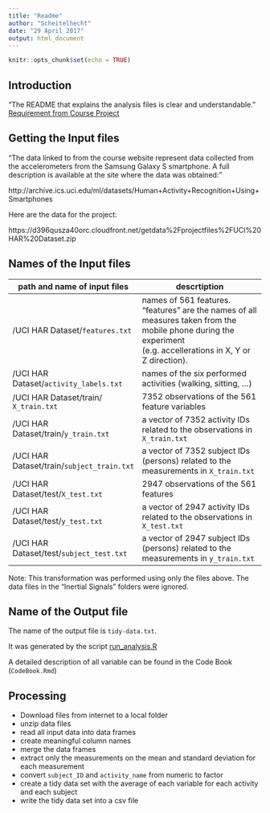 ```yaml
---
title: "Readme"
author: "Scheitelhecht"
date: "29 April 2017"
output: html_document
---
```


```r
knitr::opts_chunk$set(echo = TRUE)
```

## Introduction

"The README that explains the analysis files is clear and understandable." [Requirement from Course Project](https://www.coursera.org/learn/data-cleaning/peer/FIZtT/getting-and-cleaning-data-course-project)
 
## Getting the Input files

"The data linked to from the course website represent data collected from the accelerometers from the Samsung Galaxy S smartphone. A full description is available at the site where the data was obtained:"

http://archive.ics.uci.edu/ml/datasets/Human+Activity+Recognition+Using+Smartphones

Here are the data for the project:

https://d396qusza40orc.cloudfront.net/getdata%2Fprojectfiles%2FUCI%20HAR%20Dataset.zip


## Names of the Input files

 | path and name of input files | descrtiption  |
| ----------------------------------| -----------------------------------------------------------|
| /UCI HAR Dataset/`features.txt`| names of  561 features. "features" are the names of all measures taken from the mobile phone during the experiment (e.g.  accellerations in X, Y or Z direction). |
| /UCI HAR Dataset/`activity_labels.txt` | names of the six performed activities (walking, sitting, ...) |
| /UCI HAR Dataset/train/ `X_train.txt`| 7352 observations of the 561 feature variables |
| /UCI HAR Dataset/train/`y_train.txt` | a vector of 7352 activity IDs related  to the observations in `X_train.txt` |
| /UCI HAR Dataset/train/`subject_train.txt` |  a vector of 7352 subject IDs (persons) related to the measurements in `X_train.txt` |
| /UCI HAR Dataset/test/`X_test.txt`| 2947 observations of the 561 features
| /UCI HAR Dataset/test/`y_test.txt` | a vector of 2947 activity IDs related  to the observations in `X_test.txt`
| /UCI HAR Dataset/test/`subject_test.txt` | a vector of 2947 subject IDs (persons) related to the measurements in `y_train.txt`|


Note: This transformation  was performed using only the files above. The data files in the "Inertial Signals" folders were ignored.

## Name of the Output file

The name of the output file is `tidy-data.txt`.

It was generated by the script [run_analysis.R](run_analysis.R)

A detailed description of all variable can be found in the Code Book (`CodeBook.Rmd`)


##  Processing

* Download files from internet to a local folder
* unzip data files
* read all input data into data frames
* create meaningful column names
* merge the data frames
* extract only the measurements on the mean and standard deviation for each measurement
* convert `subject_ID` and  `activity_name` from numeric to factor
* create a  tidy data set with the average of each variable for each activity and each subject
* write the tidy data set into a csv file
 